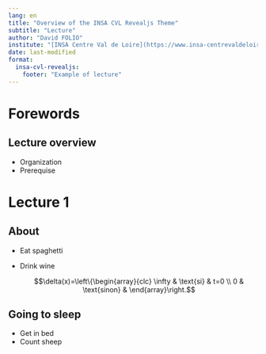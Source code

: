 ```yaml
---
lang: en
title: "Overview of the INSA CVL Revealjs Theme"
subtitle: "Lecture"
author: "David FOLIO"
institute: "[INSA Centre Val de Loire](https://www.insa-centrevaldeloire.fr/fr)"
date: last-modified
format:
  insa-cvl-revealjs:   
    footer: "Example of lecture"
---
```


# Forewords {.unnumbered background-image="images/CVL-lecture.svg" background-size="100%"}

## Lecture overview

- Organization
- Prerequise

# Lecture 1


## About

- Eat spaghetti
- Drink wine

  $$\delta(x)=\left\{\begin{array}{clc}
        \infty & \text{si} & t=0 \\
        0 & \text{sinon} & 
        \end{array}\right.$$

## Going to sleep

- Get in bed
- Count sheep
